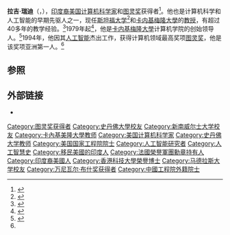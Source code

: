 {{Infobox scientist
| birth_name              = 拉吉·瑞迪Dabbala Rajagopal Reddy
| image                   = ProfRajReddyb-w.jpg 
| image_size              = 180px
| caption                 = 
| birth_date              = {{Birth date and age|1937|6|13}}
| birth_place             = {{flag|英屬印度}}[[馬德拉斯省|馬德拉斯省]]{{tsl|en|Katur, Andhra Pradesh||Katur}}（今[[印度|印度]][[安得拉邦|安得拉邦]]）
| death_date              =
| death_place             =
| residence               = {{USA}}
| citizenship             = 
| nationality             = [[印度裔美国人|印度裔美国人]]
| ethnicity               = [[Telugu|Telugu]]
| field                   = [[人工智能|人工智能]]<br />[[机器人学|机器人学]]<br />[[人机交互|人机交互]]
| work_institutions       = [[卡内基梅隆大學|卡内基梅隆大學]]<br />[[斯坦福大学|斯坦福大学]]<br />{{tsl|en|Rajiv Gandhi University of Knowledge Technologies|}}<br />{{tsl|en|International Institute of Information Technology, Hyderabad|}}
| alma_mater              = {{tsl|en|College of Engineering, Guindy|}} <br /> [[新南威尔士大学|新南威尔士大学]] <br /> [[斯坦福大学|斯坦福大学]]
| doctoral_advisor        = [[約翰·麥卡錫|約翰·麥卡錫]]
| doctoral_students       = {{tsl|en|James K Baker|}}<ref name=cmu-phds>{{cite web|title=CMU Computer Science Ph.D. Awards by Advisor|url=http://www.cs.cmu.edu/~alumni/advisor.html#R|publisher=Carnegie Mellon|accessdate=3 August 2011|archive-date=2016-03-11|archive-url=https://web.archive.org/web/20160311171533/http://www.cs.cmu.edu/~alumni/advisor.html#R|dead-url=no}}</ref>  <br /> [[李开复|李开复]] <ref name=cmu-phds /> <br /> [[沈向洋|沈向洋]] <br /> [[洪小文|洪小文]]
| known_for               =
| author_abbreviation_bot =
| author_abbreviation_zoo =
| prizes                  = {{nowrap|{{tsl|en|Legion of Honor|}} (1984)<br />[[图灵奖|图灵奖]] (1994)<br />{{tsl|en|Padma Bhushan|}} (2001)<br />{{tsl|en|Vannevar Bush Award|}}(2006)}}
}}

'''拉吉·瑞迪'''（{{lang-en|'''Dabbala Rajagopal "Raj" Reddy'''}}，{{bd|1937年|6月13日|||catIdx=Reddy, Raj}}），[[印度裔美国人|印度裔美国]][[计算机科学家|计算机科学家]]和[[图灵奖|图灵奖]]获得者<ref name="#1">{{cite journal|title=To Dream the Possible Dream|url=http://www.jdl.ac.cn/turing/pdf/p105-reddy.pdf|format=PDF|journal=Communications of the ACM|date=May 1996|volume=39|issue=5|pages=105–112|doi=10.1145/229459.233436|deadurl=yes|archiveurl=https://www.webcitation.org/6aA5iZrDg?url=http://www.jdl.ac.cn/turing/pdf/p105-reddy.pdf|archivedate=2015-07-20}}</ref>。他也是计算机科学和人工智能的早期先驱人之一，现任[[斯坦福大学|斯坦福大学]]<ref>{{cite web|title=Stanford Faculty List|url=http://forum.stanford.edu/wiki/index.php/Historical_Faculty_List|publisher=Stanford|access-date=2013-12-22|archive-date=2021-01-30|archive-url=https://web.archive.org/web/20210130195724/http://forum.stanford.edu/wiki/index.php/Historical_Faculty_List|dead-url=no}}</ref>和[[卡内基梅隆大學|卡内基梅隆大學]]的[[教授|教授]]，有超过40多年的教学经验。<ref name=pit-postgazette>{{cite news|title=CMU's Raj Reddy fills lives with big questions|url=http://www.post-gazette.com/businessnews/19980615braj1.asp|accessdate=2 August 2011|newspaper=Pittsburgh Post-Gazette|date=1998-06-15|archive-date=2011-06-13|archive-url=https://web.archive.org/web/20110613055012/http://www.post-gazette.com/businessnews/19980615braj1.asp|dead-url=no}}</ref>1979年起<ref>{{cite web|title=Robotics Institute Founders|url=http://www.carnegiemellontoday.com/article.asp?aid=157|publisher=Carnegie Mellon University Article Dec. 2004, Vol. 1, No. 4|accessdate=20 August 2011|deadurl=yes|archiveurl=https://web.archive.org/web/20110928161706/http://www.carnegiemellontoday.com/article.asp?aid=157|archivedate=2011年9月28日}}</ref>，他是[[卡内基梅隆大學|卡内基梅隆大學]]计算机学院{{tsl|en|Robotics Institute|}}的创始领导人。<ref name=ri-history>{{cite web|title=History of the Robotics Institute|url=http://www.ri.cmu.edu/ri_static_content.html?menu_id=247|publisher=Robotics Institute, Carnegie Mellon|accessdate=2 August 2011|deadurl=yes|archiveurl=https://web.archive.org/web/20150627051612/http://www.ri.cmu.edu/ri_static_content.html?menu_id=247|archivedate=2015年6月27日}}</ref>1994年，他因其[[人工智能|人工智能]]杰出工作，获得计算机领域最高奖项[[图灵奖|图灵奖]]，他是该奖项亚洲第一人。<ref name="#1"/>

==参照==
{{reflist|2}}

==外部链接==
{{Commons category|Raj Reddy}}
*{{MathGenealogy |id=44068 |title=Raj (Dabbala Rajagopal) Reddy}}

{{图灵奖}}
{{万尼瓦尔·布什奖获得者}}
{{Authority control}}
{{DEFAULTSORT:Reddy, Raj}}
[[Category:图灵奖获得者|Category:图灵奖获得者]]
[[Category:史丹佛大學校友|Category:史丹佛大學校友]]
[[Category:新南威尔士大学校友|Category:新南威尔士大学校友]]
[[Category:卡內基美隆大學教师|Category:卡內基美隆大學教师]]
[[Category:美国计算机科学家|Category:美国计算机科学家]]
[[Category:史丹佛大学教师|Category:史丹佛大学教师]]
[[Category:美国国家工程院院士|Category:美国国家工程院院士]]
[[Category:人工智能研究者|Category:人工智能研究者]]
[[Category:人工智慧史|Category:人工智慧史]]
[[Category:移民美國的印度人|Category:移民美國的印度人]]
[[Category:法國榮譽軍團勳章持有人|Category:法國榮譽軍團勳章持有人]]
[[Category:印度裔美國人|Category:印度裔美國人]]
[[Category:香港科技大學榮譽博士|Category:香港科技大學榮譽博士]]
[[Category:马德拉斯大学校友|Category:马德拉斯大学校友]]
[[Category:万尼瓦尔·布什奖获得者|Category:万尼瓦尔·布什奖获得者]]
[[Category:中國工程院外籍院士|Category:中國工程院外籍院士]]